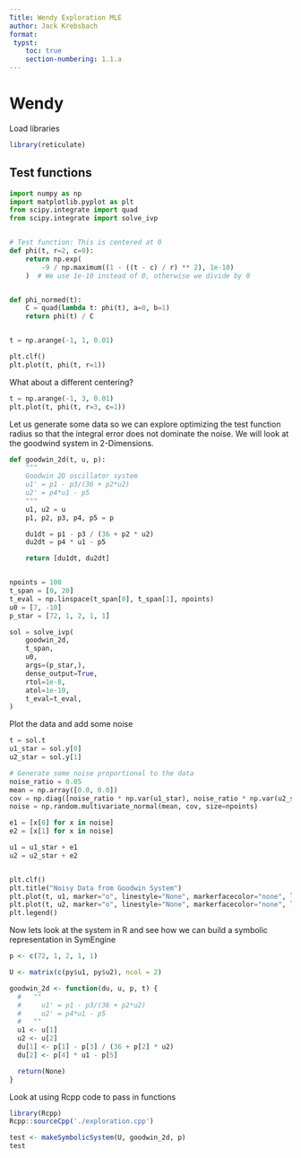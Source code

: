 ```yaml
---
Title: Wendy Exploration MLE
author: Jack Krebsbach
format:
 typst:
    toc: true
    section-numbering: 1.1.a
---
```


# Wendy

Load libraries

```r
library(reticulate)
```


## Test functions

```python
import numpy as np
import matplotlib.pyplot as plt
from scipy.integrate import quad
from scipy.integrate import solve_ivp


# Test function: This is centered at 0
def phi(t, r=2, c=0):
    return np.exp(
        -9 / np.maximum((1 - ((t - c) / r) ** 2), 1e-10)
    )  # We use 1e-10 instead of 0, otherwise we divide by 0


def phi_normed(t):
    C = quad(lambda t: phi(t), a=0, b=1)
    return phi(t) / C


t = np.arange(-1, 1, 0.01)

plt.clf()
plt.plot(t, phi(t, r=1))
```

What about a different centering?
```python
t = np.arange(-1, 3, 0.01)
plt.plot(t, phi(t, r=3, c=1))
```

Let us generate some data so we can explore optimizing the test function radius so that the integral error does not dominate the noise. We will look at the goodwind system in 2-Dimensions.
```python
def goodwin_2d(t, u, p):
    """
    Goodwin 2D oscillator system
    u1' = p1 - p3/(36 + p2*u2)
    u2' = p4*u1 - p5
    """
    u1, u2 = u
    p1, p2, p3, p4, p5 = p

    du1dt = p1 - p3 / (36 + p2 * u2)
    du2dt = p4 * u1 - p5

    return [du1dt, du2dt]


npoints = 100
t_span = [0, 20]
t_eval = np.linspace(t_span[0], t_span[1], npoints)
u0 = [7, -10]
p_star = [72, 1, 2, 1, 1]

sol = solve_ivp(
    goodwin_2d,
    t_span,
    u0,
    args=(p_star,),
    dense_output=True,
    rtol=1e-8,
    atol=1e-10,
    t_eval=t_eval,
)
```

Plot the data and add some noise
```python
t = sol.t
u1_star = sol.y[0]
u2_star = sol.y[1]

# Generate some noise proportional to the data
noise_ratio = 0.05
mean = np.array([0.0, 0.0])
cov = np.diag([noise_ratio * np.var(u1_star), noise_ratio * np.var(u2_star)])
noise = np.random.multivariate_normal(mean, cov, size=npoints)

e1 = [x[0] for x in noise]
e2 = [x[1] for x in noise]

u1 = u1_star + e1
u2 = u2_star + e2


plt.clf()
plt.title("Noisy Data from Goodwin System")
plt.plot(t, u1, marker="o", linestyle="None", markerfacecolor="none", label="u1")
plt.plot(t, u2, marker="o", linestyle="None", markerfacecolor="none", label="u2")
plt.legend()
```


Now lets look at the system in R and see how we can build a symbolic representation in SymEngine


```r
p <- c(72, 1, 2, 1, 1)

U <- matrix(c(py$u1, py$u2), ncol = 2)

goodwin_2d <- function(du, u, p, t) {
  #   ""
  #     u1' = p1 - p3/(36 + p2*u2)
  #     u2' = p4*u1 - p5
  #   ""
  u1 <- u[1]
  u2 <- u[2]
  du[1] <- p[1] - p[3] / (36 + p[2] * u2)
  du[2] <- p[4] * u1 - p[5]

  return(None)
}
```

Look at using Rcpp code to pass in functions

```r
library(Rcpp)
Rcpp::sourceCpp('./exploration.cpp')

test <- makeSymbolicSystem(U, goodwin_2d, p)
test
```
